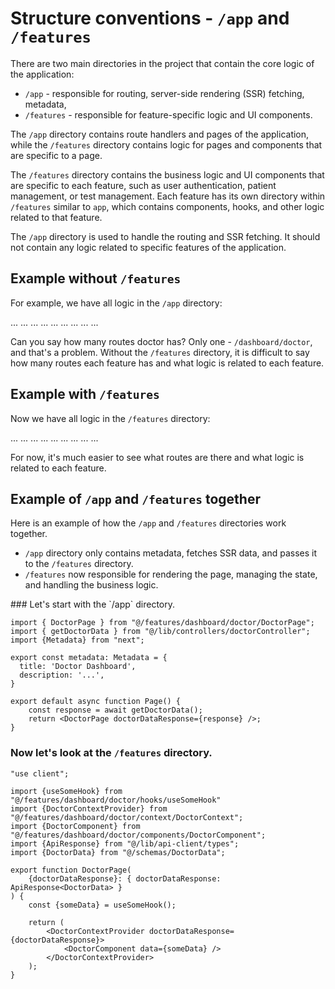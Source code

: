 
# Structure conventions - `/app` and `/features`

There are two main directories in the project that contain the core logic of the application:
- `/app` - responsible for routing, server-side rendering (SSR) fetching, metadata,
- `/features` - responsible for feature-specific logic and UI components.

The `/app` directory contains route handlers and pages of the application, 
while the `/features` directory contains logic for pages and components that are specific to a page.

The `/features` directory contains the business logic and UI components that are specific to each feature, 
such as user authentication, patient management, or test management. 
Each feature has its own directory within `/features` similar to `app`, 
which contains components, hooks, and other logic related to that feature.

The `/app` directory is used to handle the routing and SSR fetching. 
It should not contain any logic related to specific features of the application.

## Example without `/features`

For example, we have all logic in the `/app` directory:

<FileTree>
    <FileTree.Folder name={"app"} defaultOpen>
        <FileTree.Folder name={"api"}>
            <FileTree.File name={"..."} />
        </FileTree.Folder>
        <FileTree.Folder name={"dashboard"} defaultOpen>
            <FileTree.Folder name={"components"}>...</FileTree.Folder>
            <FileTree.Folder name={"context"}>...</FileTree.Folder>
            <FileTree.Folder name={"doctor"} defaultOpen>
                <FileTree.Folder name={"components"}>...</FileTree.Folder>
                <FileTree.Folder name={"hooks"}>...</FileTree.Folder>
                <FileTree.Folder name={"patients"} defaultOpen>
                    <FileTree.Folder name={"components"}>...</FileTree.Folder>
                    <FileTree.Folder name={"context"}>...</FileTree.Folder>
                    <FileTree.Folder name={"hooks"}>...</FileTree.Folder>
                    <FileTree.Folder name={"utils"}>...</FileTree.Folder>
                    <FileTree.File name={"page.tsx"} />
                </FileTree.Folder>
                <FileTree.File name={"page.tsx"} />
            </FileTree.Folder>
            <FileTree.Folder name={"hooks"}>...</FileTree.Folder>
            <FileTree.File name={"layout.tsx"} />
            <FileTree.File name={"page.tsx"} />
        </FileTree.Folder>
    </FileTree.Folder>
</FileTree>

Can you say how many routes doctor has? Only one - `/dashboard/doctor`, and that's a problem.
Without the `/features` directory, it is difficult to say how many routes each feature has 
and what logic is related to each feature.

## Example with `/features`

Now we have all logic in the `/features` directory:

<FileTree>
    <FileTree.Folder name={"app"} defaultOpen>
        <FileTree.Folder name={"api"}>
            <FileTree.File name={"..."} />
        </FileTree.Folder>
        <FileTree.Folder name={"dashboard"} defaultOpen>
            <FileTree.Folder name={"doctor"} defaultOpen>
                <FileTree.Folder name={"patients"} defaultOpen>
                    <FileTree.File name={"page.tsx"} />
                </FileTree.Folder>
                <FileTree.File name={"page.tsx"} />
            </FileTree.Folder>
            <FileTree.File name={"layout.tsx"} />
            <FileTree.File name={"page.tsx"} />
        </FileTree.Folder>
    </FileTree.Folder>
</FileTree>

<FileTree>
    <FileTree.Folder name={"features"} defaultOpen>
        <FileTree.Folder name={"dashboard"} defaultOpen>
            <FileTree.Folder name={"components"}>...</FileTree.Folder>
            <FileTree.Folder name={"context"}>...</FileTree.Folder>
            <FileTree.Folder name={"doctor"} defaultOpen>
                <FileTree.Folder name={"components"}>...</FileTree.Folder>
                <FileTree.Folder name={"hooks"}>...</FileTree.Folder>
                <FileTree.Folder name={"patients"} defaultOpen>
                    <FileTree.Folder name={"components"}>...</FileTree.Folder>
                    <FileTree.Folder name={"context"}>...</FileTree.Folder>
                    <FileTree.Folder name={"hooks"}>...</FileTree.Folder>
                    <FileTree.Folder name={"utils"}>...</FileTree.Folder>
                    <FileTree.File name={"PatientPage.tsx"} />
                </FileTree.Folder>
                <FileTree.File name={"DoctorPage.tsx"} />
            </FileTree.Folder>
            <FileTree.Folder name={"hooks"}>...</FileTree.Folder>
            <FileTree.File name={"DashboardLayout.tsx"} />
        </FileTree.Folder>
    </FileTree.Folder>
</FileTree>

For now, it's much easier to see what routes are there and what logic is related to each feature.

## Example of `/app` and `/features` together

Here is an example of how the `/app` and `/features` directories work together.

- `/app` directory only contains metadata, fetches SSR data, and passes it to the `/features` directory.
- `/features` now responsible for rendering the page, managing the state, and handling the business logic.

<Steps>
### Let's start with the `/app` directory.

```tsx filename="app/dashboard/doctor/page.tsx"
import { DoctorPage } from "@/features/dashboard/doctor/DoctorPage";
import { getDoctorData } from "@/lib/controllers/doctorController";
import {Metadata} from "next";

export const metadata: Metadata = {
  title: 'Doctor Dashboard',
  description: '...',
}

export default async function Page() {
    const response = await getDoctorData();
    return <DoctorPage doctorDataResponse={response} />;
}
```

### Now let's look at the `/features` directory.

```tsx filename="features/dashboard/doctor/DoctorPage.tsx"
"use client";

import {useSomeHook} from "@/features/dashboard/doctor/hooks/useSomeHook"
import {DoctorContextProvider} from "@/features/dashboard/doctor/context/DoctorContext";
import {DoctorComponent} from "@/features/dashboard/doctor/components/DoctorComponent";
import {ApiResponse} from "@/lib/api-client/types";
import {DoctorData} from "@/schemas/DoctorData";

export function DoctorPage(
    {doctorDataResponse}: { doctorDataResponse: ApiResponse<DoctorData> }
) {
    const {someData} = useSomeHook();

    return (
        <DoctorContextProvider doctorDataResponse={doctorDataResponse}>
            <DoctorComponent data={someData} />
        </DoctorContextProvider>
    );
}
```
</Steps>

